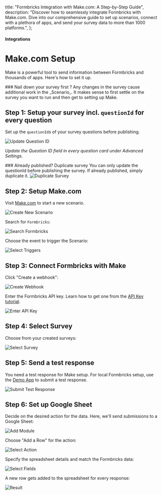 

  title: "Formbricks Integration with Make.com: A Step-by-Step Guide",
  description: "Discover how to seamlessly integrate Formbricks with Make.com. Dive into our comprehensive guide to set up scenarios, connect with a plethora of apps, and send your survey data to more than 1000 platforms.",
};

#### Integrations

# Make.com Setup

Make is a powerful tool to send information between Formbricks and thousands of apps. Here's how to set it up.

<Note>
  ### Nail down your survey first ? 
  Any changes in the survey cause additional work in the _Scenario_. It
  makes sense to first settle on the survey you want to run and then get to setting up Make.
</Note>

## Step 1: Setup your survey incl. `questionId` for every question

Set up the `questionId`s of your survey questions before publishing.

<Image
  src={UpdateQuestionId}
  alt="Update Question ID"
  quality="100"
  className="rounded-lg max-w-full sm:max-w-2xl"
/>

_Update the Question ID field in every question card under Advanced Settings._

<Note>
  ### Already published? Duplicate survey 
  You can only update the questionId before publishing the survey. If
  already published, simply duplicate it.
  <Image
    src={DuplicateSurvey}
    alt="Duplicate Survey"
    quality="100"
    className="rounded-lg max-w-full sm:max-w-2xl"
  />
</Note>

## Step 2: Setup Make.com

Visit [Make.com](https://make.com) to start a new scenario.

<Image
  src={CreateNewScenario}
  alt="Create New Scenario"
  quality="100"
  className="rounded-lg max-w-full sm:max-w-2xl"
/>

Search for `Formbricks`:

<Image
  src={SearchFormbricks}
  alt="Search Formbricks"
  quality="100"
  className="rounded-lg max-w-full sm:max-w-2xl"
/>

Choose the event to trigger the Scenario:

<Image
  src={SelectTriggers}
  alt="Select Triggers"
  quality="100"
  className="rounded-lg max-w-full sm:max-w-2xl"
/>

## Step 3: Connect Formbricks with Make

Click "Create a webhook":

<Image
  src={CreateWebhook}
  alt="Create Webhook"
  quality="100"
  className="rounded-lg max-w-full sm:max-w-2xl"
/>

Enter the Formbricks API key. Learn how to get one from the [API Key tutorial](/docs/api/api-key-setup).

<Image src={EnterApiKey} alt="Enter API Key" quality="100" className="rounded-lg max-w-full sm:max-w-2xl" />

## Step 4: Select Survey

Choose from your created surveys:

<Image src={SelectSurvey} alt="Select Survey" quality="100" className="rounded-lg max-w-full sm:max-w-2xl" />

## Step 5: Send a test response

You need a test response for Make setup. For local Formbricks setup, use the [Demo App](/docs/contributing/demo) to submit a test response.

<Image
  src={SubmitTestResponse}
  alt="Submit Test Response"
  quality="100"
  className="rounded-lg max-w-full sm:max-w-2xl"
/>

## Step 6: Set up Google Sheet

Decide on the desired action for the data. Here, we'll send submissions to a Google Sheet:

<Image src={AddModule} alt="Add Module" quality="100" className="rounded-lg max-w-full sm:max-w-2xl" />

Choose "Add a Row" for the action:

<Image src={SelectAction} alt="Select Action" quality="100" className="rounded-lg max-w-full sm:max-w-2xl" />

Specify the spreadsheet details and match the Formbricks data:

<Image src={SelectFields} alt="Select Fields" quality="100" className="rounded-lg max-w-full sm:max-w-2xl" />

A new row gets added to the spreadsheet for every response:

<Image src={Result} alt="Result" quality="100" className="rounded-lg max-w-full sm:max-w-2xl" />

